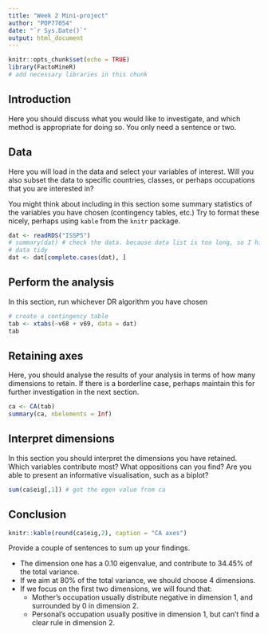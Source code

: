 ```yaml
---
title: "Week 2 Mini-project"
author: "POP77054"
date: "`r Sys.Date()`"
output: html_document
---
```


```r
knitr::opts_chunk$set(echo = TRUE)
library(FactoMineR) 
# add necessary libraries in this chunk
```

## Introduction

Here you should discuss what you would like to investigate, and which method is appropriate for doing so. You only need a sentence or two.

## Data

Here you will load in the data and select your variables of interest. Will you also subset the data to specific countries, classes, or perhaps occupations that you are interested in? 

You might think about including in this section some summary statistics of the variables you have chosen (contingency tables, etc.) Try to format these nicely, perhaps using `kable` from the `knitr` package.

```r
dat <- readRDS("ISSP5")
# summary(dat) # check the data. because data list is too long, so I hide it.
# data tidy
dat <- dat[complete.cases(dat), ]
```

## Perform the analysis

In this section, run whichever DR algorithm you have chosen

```r
# create a contingency table
tab <- xtabs(~v68 + v69, data = dat)
tab
```



## Retaining axes

Here, you should analyse the results of your analysis in terms of how many dimensions to retain. If there is a borderline case, perhaps maintain this for further investigation in the next section.

```r
ca <- CA(tab)
summary(ca, nbelements = Inf) 
```




## Interpret dimensions

In this section you should interpret the dimensions you have retained. Which variables contribute most? What oppositions can you find? Are you able to present an informative visualisation, such as a biplot?

```r
sum(ca$eig[,1]) # got the egen value from ca
```

## Conclusion
```r
knitr::kable(round(ca$eig,2), caption = "CA axes")
```

Provide a couple of sentences to sum up your findings.

- The dimension one has a 0.10 eigenvalue, and contribute to 34.45% of the total variance.
- If we aim at 80% of the total variance, we should choose 4 dimensions.
- If we focus on the first two dimensions, we will found that:
  - Mother's occupation usually distribute negative in dimension 1,
    and surrounded by 0 in dimension 2.
  - Personal's occupation usually positive in dimension 1,
    but can't find a clear rule in dimension 2.